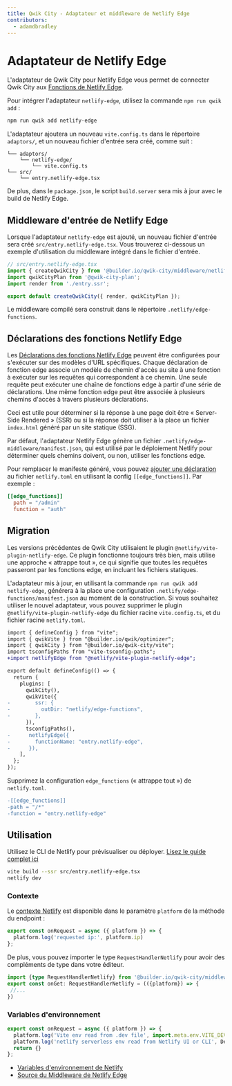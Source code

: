 ```yaml
---
title: Qwik City - Adaptateur et middleware de Netlify Edge
contributors:
  - adamdbradley
---
```


# Adaptateur de Netlify Edge

L'adaptateur de Qwik City pour Netlify Edge vous permet de connecter Qwik City aux [Fonctions de Netlify Edge](https://docs.netlify.com/edge-functions/overview/).

Pour intégrer l'adaptateur `netlify-edge`, utilisez la commande `npm run qwik add` :

```bash
npm run qwik add netlify-edge
```

L'adaptateur ajoutera un nouveau `vite.config.ts` dans le répertoire `adaptors/`, et un nouveau fichier d'entrée sera créé, comme suit :

```
└── adaptors/
    └── netlify-edge/
        └── vite.config.ts
└── src/
    └── entry.netlify-edge.tsx
```

De plus, dans le `package.json`, le script `build.server` sera mis à jour avec le build de Netlify Edge.

## Middleware d'entrée de Netlify Edge

Lorsque l'adaptateur `netlify-edge` est ajouté, un nouveau fichier d'entrée sera créé `src/entry.netlify-edge.tsx`. Vous trouverez ci-dessous un exemple d'utilisation du middleware intégré dans le fichier d'entrée.

```typescript
// src/entry.netlify-edge.tsx
import { createQwikCity } from '@builder.io/qwik-city/middleware/netlify-edge';
import qwikCityPlan from '@qwik-city-plan';
import render from './entry.ssr';

export default createQwikCity({ render, qwikCityPlan });
```

Le middleware compilé sera construit dans le répertoire `.netlify/edge-functions`.

## Déclarations des fonctions Netlify Edge

Les [Déclarations des fonctions Netlify Edge](https://docs.netlify.com/edge-functions/declarations/) 
peuvent être configurées pour s'exécuter sur des modèles d'URL spécifiques. Chaque déclaration de fonction edge associe
un modèle de chemin d'accès au site à une fonction à exécuter sur les requêtes qui correspondent à ce chemin. Une seule requête peut exécuter une chaîne de fonctions edge à partir d'une série de déclarations. Une même fonction edge peut être associée à plusieurs chemins d'accès à travers plusieurs déclarations.

Ceci est utile pour déterminer si la réponse à une page doit être « Server-Side Rendered » (SSR) ou si la réponse doit utiliser à la place un fichier `index.html` généré par un site statique (SSG).

Par défaut, l'adaptateur Netlify Edge génère un fichier `.netlify/edge-middleware/manifest.json`, qui est utilisé par le déploiement Netlify pour déterminer quels chemins doivent, ou non, utiliser les fonctions edge.

Pour remplacer le manifeste généré, vous pouvez [ajouter une déclaration](https://docs.netlify.com/edge-functions/declarations/#add-a-declaration) au fichier `netlify.toml` en utilisant la config `[[edge_functions]]`. Par exemple :

```toml
[[edge_functions]]
  path = "/admin"
  function = "auth"
```

## Migration

Les versions précédentes de Qwik City utilisaient le plugin `@netlify/vite-plugin-netlify-edge`. Ce plugin fonctionne toujours très bien, mais utilise une approche « attrappe tout », ce qui signifie que toutes les requêtes passeront par les fonctions edge, en incluant les fichiers statiques.

L'adaptateur mis à jour, en utilisant la commande `npm run qwik add netlify-edge`, générera à la place une configuration `.netlify/edge-functions/manifest.json` au moment de la construction. Si vous souhaitez utiliser le nouvel adaptateur, vous pouvez supprimer le plugin `@netlify/vite-plugin-netlify-edge` du fichier racine `vite.config.ts`, et du fichier racine `netlify.toml`.

```diff
import { defineConfig } from "vite";
import { qwikVite } from "@builder.io/qwik/optimizer";
import { qwikCity } from "@builder.io/qwik-city/vite";
import tsconfigPaths from "vite-tsconfig-paths";
+import netlifyEdge from "@netlify/vite-plugin-netlify-edge";

export default defineConfig(() => {
  return {
    plugins: [
      qwikCity(),
      qwikVite({
-        ssr: {
-          outDir: "netlify/edge-functions",
-        },
      }),
      tsconfigPaths(),
-      netlifyEdge({
-        functionName: "entry.netlify-edge",
-      }),
    ],
  };
});
```

Supprimez la configuration `edge_functions` (« attrappe tout ») de `netlify.toml`.

```diff
-[[edge_functions]]
-path = "/*"
-function = "entry.netlify-edge"
```

## Utilisation

Utilisez le CLI de Netlify pour prévisualiser ou déployer. [Lisez le guide complet ici](https://github.com/BuilderIO/qwik/blob/main/starters/servers/netlify-edge/README.md)

```bash
vite build --ssr src/entry.netlify-edge.tsx
netlify dev
```

### Contexte

Le [contexte Netlify](https://docs.netlify.com/edge-functions/api/#netlify-specific-context-object) est disponible dans le paramètre `platform` de la méthode du endpoint :

```javascript
export const onRequest = async ({ platform }) => {
  platform.log('requested ip:', platform.ip)
};
```

De plus, vous pouvez importer le type `RequestHandlerNetlify` pour avoir des compléments de type dans votre éditeur.

```typescript
import {type RequestHandlerNetlify} from '@builder.io/qwik-city/middleware/netlify-edge';
export const onGet: RequestHandlerNetlify = (({platform}) => {
 //...
})
```


### Variables d'environnement

```javascript
export const onRequest = async ({ platform }) => {
  platform.log('Vite env read from .dev file', import.meta.env.VITE_DEV)
  platform.log('netlify serverless env read from Netlify UI or CLI', Deno.env.toObject())
  return {}
};
```

- [Variables d'environnement de Netlify](https://docs.netlify.com/environment-variables/overview/#environment-variable-options)
- [Source du Middleware de Netlify Edge](https://github.com/BuilderIO/qwik/blob/main/packages/qwik-city/middleware/netlify-edge/index.ts)
